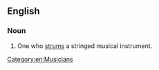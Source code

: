 ==English==

===Noun===
{{en-noun}}
# One who [[strums]] a stringed musical instrument.
[[Category:en:Musicians]]